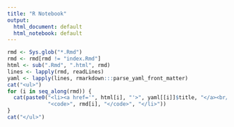 ```yaml
---
title: "R Notebook"
output:
  html_document: default
  html_notebook: default
---
```

```r
rmd <- Sys.glob("*.Rmd")
rmd <- rmd[rmd != "index.Rmd"]
html <- sub(".Rmd", ".html", rmd)
lines <- lapply(rmd, readLines)
yaml <- lapply(lines, rmarkdown:::parse_yaml_front_matter)
cat("<ul>")
for (i in seq_along(rmd)) {
  cat(paste0("<li><a href='", html[i], "'>", yaml[[i]]$title, "</a><br/>",
             "<code>", rmd[i], "</code>", "</li>"))
}
cat("</ul>")

```